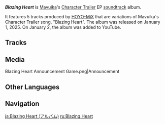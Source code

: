 {{Stub}}
{{About|the soundtrack album|the event-exclusive NPC|Blazing Heart}}
{{Album Infobox
|title       = Blazing Heart
|image       = Blazing Heart.png
|type        = Character Trailer Soundtracks
|group       = Extended Plays
|medium      = Digital
|releaseDate = 2025-01-01
|length      = 14 min 49 sec - 5 Tracks
|spotify     = 6DnItmT5fmEApgbGMWYa2X
|youtube     = OLAK5uy_n127ujoz_8GLEOLDxT_BlIyLACq6FAgnE
}}
'''''Blazing Heart''''' is [[Mavuika]]'s [[Character Trailer]] EP [[soundtrack]] album.

It features 5 tracks produced by [[HOYO-MiX]] that are variations of Mavuika's Character Trailer song, "Blazing Heart". The album was released on January 1, 2025. On January 2, the album was added to YouTube.

==Tracks==
{{Soundtracks by Category Table|Blazing Heart (Album) Soundtracks|hidealbum=1}}
<!--
==Production Credits==
{| class="wikitable"
! Position
! Staff
|-
! 
| 
|}
-->
==Media==
<gallery>
Blazing Heart Announcement Game.png|Announcement
</gallery>

==Other Languages==
{{Other Languages
|en       = Blazing Heart
|zhs      = 
|zhs_rm   = 
|zht      = 
|zht_rm   = 
|zh_tl    = 
|ja       = 
|ja_rm    = 
|ja_tl    = 
|ko       = 
|ko_rm    = 
|ko_tl    = 
}}
<!--
==References==
{{Reflist}}
-->

==Navigation==
{{Album Navbox|main}}

[[ja:Blazing Heart (アルバム)]]
[[ru:Blazing Heart]]